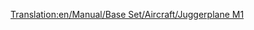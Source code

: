 [[Translation:en/Manual/Base Set/Aircraft/Juggerplane M1]]

{{fr/Avion|Nom=Juggerplane M1
|Image=[[File:en/JuggerplaneM1.png|Juggerplane M1]]
|Coût=65 625£ (131 250$)
|Vitesse=959 km/h (596 mph)
|Entretien=6 187£ (12 374$)
|Conception=1978
|Vie=20 ans
|Capacité=200 passagers, 40 sacs de courrier
|Description=Le Juggerplane M1 est l'équivalent, pour le pays des jouets, du [[fr/Manual/Base Set/Aircraft/Darwin 300|Darwin 300/Boeing 747]].
|Réalité=Fictif
}}